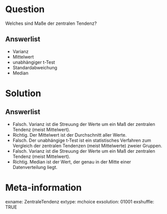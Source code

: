 Question
========
Welches sind Maße der zentralen Tendenz?

Answerlist
----------
* Varianz
* Mittelwert
* unabhängiger t-Test
* Standardabweichung
* Median


Solution
========

Answerlist
----------
* Falsch. Varianz ist die Streuung der Werte um ein Maß der zentralen Tendenz (meist Mittelwert).
* Richtig. Der Mittelwert ist der Durchschnitt aller Werte.
* Falsch. Der unabhängige t-Test ist ein statistisches Verfahren zum Vergleich der zentralen Tendenzen (meist Mittelwerte) zweier Gruppen.
* Falsch. Varianz ist die Streuung der Werte um ein Maß der zentralen Tendenz (meist Mittelwert).
* Richtig. Median ist der Wert, der genau in der Mitte einer Datenverteilung liegt.


Meta-information
================
exname: ZentraleTendenz
extype: mchoice 
exsolution: 01001
exshuffle: TRUE